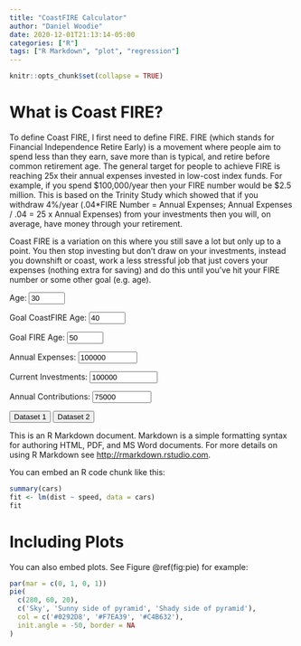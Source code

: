 ```yaml
---
title: "CoastFIRE Calculator"
author: "Daniel Woodie"
date: 2020-12-01T21:13:14-05:00
categories: ["R"]
tags: ["R Markdown", "plot", "regression"]
---
```


```r
knitr::opts_chunk$set(collapse = TRUE)
```

<!-- Load d3.js -->
<script src="https://d3js.org/d3.v6.js"></script>


# What is Coast FIRE?

To define Coast FIRE, I first need to define FIRE. FIRE (which stands for Financial Independence Retire Early) is a movement where people aim to spend less than they earn, save more than is typical, and retire before common retirement age. The general target for people to achieve FIRE is reaching 25x their annual expenses invested in low-cost index funds. For example, if you spend $100,000/year then your FIRE number would be $2.5 million. This is based on the Trinity Study which showed that if you withdraw 4%/year (.04*FIRE Number = Annual Expenses; Annual Expenses / .04 = 25 x Annual Expenses) from your investments then you will, on average, have money through your retirement.

Coast FIRE is a variation on this where you still save a lot but only up to a point. You then stop investing but don't draw on your investments, instead you downshift or coast, work a less stressful job that just covers your expenses (nothing extra for saving) and do this until you've hit your FIRE number or some other goal (e.g. age).

<label for="age">Age:</label>
<input type="number" id="age" name="age" min="5" max="120" value="30">

<label for="goal_coast_fire_age">Goal CoastFIRE Age:</label>
<input type="number" id="goal_coast_fire_age" name="goal_coast_fire_age" min="5" max="120" value="40">

<label for="goal_fire_age">Goal FIRE Age:</label>
<input type="number" id="goal_fire_age" name="goal_fire_age" min="5" max="120" value="50">

<label for="annual_expenses">Annual Expenses:</label>
<input type="number" id="annual_expenses" name="annual_expenses" min="0" max="10000000" value="100000">

<label for="current_investments">Current Investments:</label>
<input type="number" id="current_investments" name="current_investments" min="0" max="1000000000" value="100000">

<label for="annual_contributions">Annual Contributions:</label>
<input type="number" id="annual_contributions" name="annual_contributions" min="0" max="10000000" value="75000">


<!-- Add 2 buttons -->
<button onclick="update(data1)">Dataset 1</button>
<button onclick="update(data2)">Dataset 2</button>
        
<!-- Create a div where the graph will take place -->
<div id="my_dataviz"></div>


<script>

// Set the S&P Returns
const sp = [
    18.40, 31.49, -4.38, 21.83, 11.96, 1.36, 13.52, 32.15, 15.89,
    2.10, 14.82, 25.94, -36.55, 5.48, 15.61, 4.83, 10.74, 28.36,
    -21.97, -11.85, -9.03, 20.89, 28.34, 33.10, 22.68, 37.20, 1.33,
    9.97, 7.49, 30.23, -3.06, 31.48, 16.54, 5.81, 18.49, 31.24,
    6.15, 22.34, 20.42, -4.70, 31.74, 18.52, 6.51, -6.98, 23.83,
    37.00, -25.90, -14.31, 18.76, 14.22, 3.56, -8.24, 10.81, 23.80,
    -9.97, 12.40, 16.42, 22.61, -8.81, 26.64, 0.34, 12.06, 43.72,
    -10.46, 7.44, 32.60, 52.56, -1.21, 18.15, 23.68, 30.81, 18.30,
    5.70, 5.20, -8.43, 35.82, 19.03, 25.06, 19.17, -12.77, -10.67,
    -1.10, 29.28, -35.34, 31.94, 46.74, -1.19, 49.98, -8.64, -43.84,
    -25.12, -8.30, 43.81
];

// Set the CPI Inflation
const cpi = [
    -1.20, 0.00, -2.70, -8.90, -10.30, -5.20, 3.50, 2.60, 1.00, 3.70,
    -2.00, -1.30, 0.70, 5.10, 10.90, 6.00, 1.60, 2.30, 8.50, 14.40, 7.70,
    -1.00, 1.10, 7.90, 2.30, 0.80, 0.30, -0.30, 1.50, 3.30, 2.70, 1.08,
    1.50, 1.10, 1.20, 1.20, 1.30, 1.60, 3.00, 2.80, 4.30, 5.50, 5.80,
    4.30, 3.30, 6.20, 11.10, 9.10, 5.70, 6.50, 7.60, 11.30, 13.50, 10.30,
    6.10, 3.20, 4.30, 3.50, 1.90, 3.70, 4.10, 4.80, 5.40, 4.20, 3.00, 3.00,
    2.60, 2.80, 2.90, 2.30, 1.60, 2.20, 3.40, 2.80, 1.60, 2.30, 2.70, 3.40,
    3.20, 2.90, 3.80, 0.40, 1.60, 3.20, 2.10, 1.50, 1.60, 0.10, 1.30,
    2.10, 2.40, 1.80, 1.20
];

// Set the real returns
const real_returns = sp.map(function(item, index) {
  // Subtract inflation from S&P returns
  return +(Math.round(item - cpi[index] + "e+2") + "e-2");
});

// Set initial parameter values
var age = 30;
 goal_coast_fire_age = 40;
 goal_fire_age = 50;
 annual_expenses = 100000;
 current_investments = 100000;
 annual_contributions = 75000;
 
// Get years contributing, years coasting, and full years contributing
var coast_years_contributing = goal_coast_fire_age - age;
 years_coasting = goal_fire_age - goal_coast_fire_age;
 full_years_contributing = goal_fire_age - age;

// Define random number generator 
function getRandomInt(min, max) {
    min = Math.ceil(min);
    max = Math.floor(max);
    return Math.floor(Math.random() * (max + -min + 1)) + min;
}

// Run a single bootstrapped scenario
function get_bootstrap(returns, years_contributing, starting_amount, annual_contributions) {
    var yearly_value = [starting_amount];
    for (var i = 1; i < years_contributing; i++) {
      yearly_value.push( Math.round((yearly_value[i-1] + annual_contributions) * ( 1 + returns[getRandomInt(0, returns.length-1)]/100)) );
    }
    return yearly_value;
}

// Repeat the scenario
function repeat_bootstrap(returns, years_contributing, starting_amount, annual_contributions, num_repeats) {
  var tmp = [];
  for (var i = 0; i < num_repeats; i++) {
    tmp.push(get_bootstrap(real_returns, coast_years_contributing, current_investments, annual_contributions));
  }
  return tmp;
}

// Get the average value for each step
function get_average(bootstrap_repeats) {
  var tmp = [];
  for (var i = 0; i < bootstrap_repeats[0].length; i++) {
    var tmp2 = 0;
    //still assuming all arrays have the same amount of numbers
    for(var i2 = 0; i2 < bootstrap_repeats.length; i2++){ 
      tmp2 += bootstrap_repeats[i2][i];
    }
    tmp.push(Math.round(tmp2 / bootstrap_repeats.length));
  }
  return tmp;
};

var tmp_test = repeat_bootstrap(real_returns, coast_years_contributing, current_investments, annual_contributions, 1000);
console.log(tmp_test);
var average_tmp_test = get_average(tmp_test);
console.log(average_tmp_test);


var data1 = []
for (var i = 0; i < average_tmp_test.length; i++) {
  data1[i] = {ser1: i, ser2: average_tmp_test[i]}
}



// console.log(get_bootstrap(real_returns, coast_years_contributing, current_investments, annual_contributions));



// Run X bootstrapped scenarios

// Get 4% SWR
const data2 = [
   {ser1: 1, ser2: 7},
   {ser1: 4, ser2: 1},
   {ser1: 6, ser2: 8}
];

console.log(data2);

// set the dimensions and margins of the graph
const margin = {top: 10, right: 30, bottom: 30, left: 50},
    width = 460 - margin.left - margin.right,
    height = 400 - margin.top - margin.bottom;

// append the svg object to the body of the page
const svg = d3.select("#my_dataviz")
  .append("svg")
    .attr("width", width + margin.left + margin.right)
    .attr("height", height + margin.top + margin.bottom)
  .append("g")
    .attr("transform", `translate(${margin.left},${margin.top})`);

// Initialise a X axis:
const x = d3.scaleLinear().range([0,width]);
const xAxis = d3.axisBottom().scale(x);
svg.append("g")
  .attr("transform", `translate(0, ${height})`)
  .attr("class","myXaxis")

// Initialize an Y axis
const y = d3.scaleLinear().range([height, 0]);
const yAxis = d3.axisLeft().scale(y);
svg.append("g")
  .attr("class","myYaxis")

// Create a function that takes a dataset as input and update the plot:
function update(data) {

  // Create the X axis:
  x.domain([0, d3.max(data, function(d) { return d.ser1 }) ]);
  svg.selectAll(".myXaxis").transition()
    .duration(3000)
    .call(xAxis);

  // create the Y axis
  y.domain([0, d3.max(data, function(d) { return d.ser2  }) ]);
  svg.selectAll(".myYaxis")
    .transition()
    .duration(3000)
    .call(yAxis);

  // Create a update selection: bind to the new data
  const u = svg.selectAll(".lineTest")
    .data([data], function(d){ return d.ser1 });

  // Updata the line
  u
    .join("path")
    .attr("class","lineTest")
    .transition()
    .duration(3000)
    .attr("d", d3.line()
      .x(function(d) { return x(d.ser1); })
      .y(function(d) { return y(d.ser2); }))
      .attr("fill", "none")
      .attr("stroke", "steelblue")
      .attr("stroke-width", 2.5)
}

// At the beginning, I run the update function on the first dataset:
update(data1)
</script>




This is an R Markdown document. Markdown is a simple formatting syntax for authoring HTML, PDF, and MS Word documents. For more details on using R Markdown see <http://rmarkdown.rstudio.com>.

You can embed an R code chunk like this:

```r
summary(cars)
fit <- lm(dist ~ speed, data = cars)
fit
```

# Including Plots

You can also embed plots. See Figure \@ref(fig:pie) for example:

```r
par(mar = c(0, 1, 0, 1))
pie(
  c(280, 60, 20),
  c('Sky', 'Sunny side of pyramid', 'Shady side of pyramid'),
  col = c('#0292D8', '#F7EA39', '#C4B632'),
  init.angle = -50, border = NA
)
```
